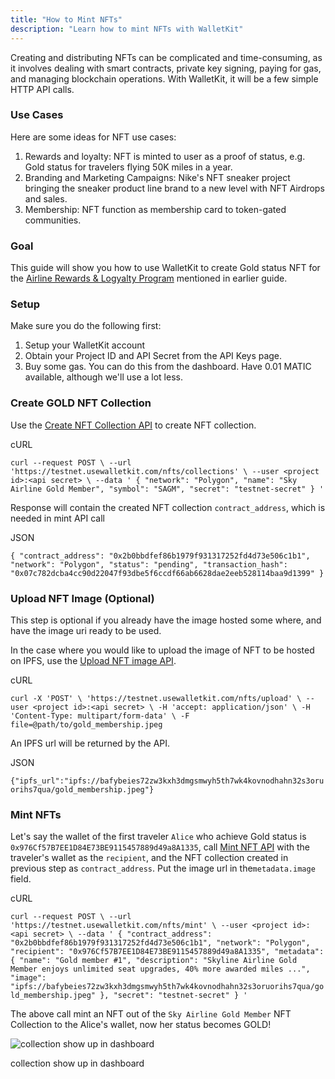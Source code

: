 ```yaml
---
title: "How to Mint NFTs"
description: "Learn how to mint NFTs with WalletKit"
---
```


Creating and distributing NFTs can be complicated and time-consuming, as it involves dealing with smart contracts, private key signing, paying for gas, and managing blockchain operations. With WalletKit, it will be a few simple HTTP API calls.

### Use Cases

Here are some ideas for NFT use cases:

1. Rewards and loyalty: NFT is minted to user as a proof of status, e.g. Gold status for travelers flying 50K miles in a year.
2. Branding and Marketing Campaigns: Nike's NFT sneaker project bringing the sneaker product line brand to a new level with NFT Airdrops and sales.
3. Membership: NFT function as membership card to token-gated communities.

### Goal

This guide will show you how to use WalletKit to create Gold status NFT for the [ Airline Rewards & Logyalty Program](/reference/rewards-loyalty-program) mentioned in earlier guide.

### Setup

Make sure you do the following first:

1. Setup your WalletKit account
2. Obtain your Project ID and API Secret from the API Keys page.
3. Buy some gas. You can do this from the dashboard. Have 0.01 MATIC available, although we'll use a lot less.

### Create GOLD NFT Collection

Use the [Create NFT Collection API](/reference/create-nft-collection) to create NFT collection.

cURL

`curl --request POST \
     --url 'https://testnet.usewalletkit.com/nfts/collections' \
     --user <project id>:<api secret> \
     --data '
{
   "network": "Polygon",
   "name": "Sky Airline Gold Member",
   "symbol": "SAGM",
   "secret": "testnet-secret"
}
'
`

Response will contain the created NFT collection `contract_address`, which is needed in mint API call

JSON

`{
  "contract_address": "0x2b0bbdfef86b1979f931317252fd4d73e506c1b1",
  "network": "Polygon",
  "status": "pending",
  "transaction_hash": "0x07c782dcba4cc90d22047f93dbe5f6ccdf66ab6628dae2eeb528114baa9d1399"
}
`

### Upload NFT Image (Optional)

This step is optional if you already have the image hosted some where, and have the image uri ready to be used.

In the case where you would like to upload the image of NFT to be hosted on IPFS, use the [Upload NFT image API](/reference/nft-image-upload). 

cURL

`curl -X 'POST' \
  'https://testnet.usewalletkit.com/nfts/upload' \
  --user <project id>:<api secret> \
  -H 'accept: application/json' \
  -H 'Content-Type: multipart/form-data' \
  -F file=@path/to/gold_membership.jpeg
`

An IPFS url will be returned by the API.

JSON

`{"ipfs_url":"ipfs://bafybeies72zw3kxh3dmgsmwyh5th7wk4kovnodhahn32s3oruorihs7qua/gold_membership.jpeg"}
`

### Mint NFTs

Let's say the wallet of the first traveler `Alice` who achieve Gold status is `0x976Cf57B7EE1D84E73BE9115457889d49a8A1335`, call [Mint NFT API](/reference/mint-nft) with the traveler's wallet as the `recipient`, and the NFT collection created in previous step as `contract_address`. Put the image url in the`metadata.image` field.

cURL

`curl --request POST \
     --url 'https://testnet.usewalletkit.com/nfts/mint' \
     --user <project id>:<api secret> \
     --data '
{
   "contract_address": "0x2b0bbdfef86b1979f931317252fd4d73e506c1b1",
   "network": "Polygon",
   "recipient": "0x976Cf57B7EE1D84E73BE9115457889d49a8A1335",
   "metadata": {
     "name": "Gold member #1",
     "description": "Skyline Airline Gold Member enjoys unlimited seat upgrades, 40% more awarded miles ...",
     "image": "ipfs://bafybeies72zw3kxh3dmgsmwyh5th7wk4kovnodhahn32s3oruorihs7qua/gold_membership.jpeg"
   },
   "secret": "testnet-secret"
}
'
`

The above call mint an NFT out of the `Sky Airline Gold Member` NFT Collection to the Alice's wallet, now her status becomes GOLD!

![collection show up in dashboard](/images/reference/50d50b2-screenshot.png)

collection show up in dashboard
